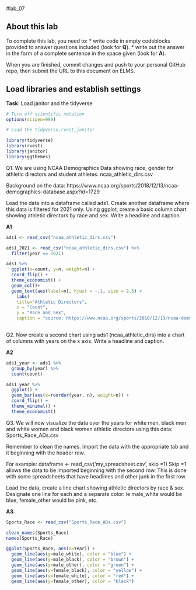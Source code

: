 #lab_07 

## About this lab

To complete this lab, you need to:
* write code in empty codeblocks provided to answer questions included (look for **Q**).
* write out the answer in the form of a complete sentence in the space given (look for **A**).

When you are finished, commit changes and push to your personal GitHub repo, then submit the URL to this document on ELMS.

## Load libraries and establish settings
**Task**: Load janitor and the tidyverse
```r
# Turn off scientific notation
options(scipen=999)

# Load the tidyverse,rvest,janitor

library(tidyverse)
library(rvest)
library(janitor)
library(ggthemes)

```


Q1. We are using NCAA Demographics Data showing race, gender for athletic directors and student athletes. ncaa_athletic_dirs.csv

Background on the data:
https://www.ncaa.org/sports/2018/12/13/ncaa-demographics-database.aspx?id=1729

Load the data into a dataframe called ads1. 
Create another dataframe where this data is filtered for 2021 only.
Using ggplot, create a basic column chart showing athletic directors by race and sex. 
Write a headline and caption.

**A1**

```r

ads1 <- read_csv("ncaa_athletic_dirs.csv")

ads1_2021 <- read_csv("ncaa_athletic_dirs.csv") %>% 
  filter(year == 2021)

ads1 %>%
  ggplot(x=count, y=n, weight=n) +
  coord_flip() + 
  theme_economist() +
  geom_col()+
  geom_text(aes(label=n), hjust = -.1, size = 2.5) +
    labs(
    title="Athletic Directors",
    x = "Count",
    y = "Race and Sex",
    caption = "source: https://www.ncaa.org/sports/2018/12/13/ncaa-demographics-database.aspx?id=1729")
 

```

Q2. Now create a second chart using ads1 (ncaa_athletic_dirs) into a chart of columns with years on the x axis.
Write a headline and caption.

**A2**

```r

ads1_year <- ads1 %>% 
  group_by(year) %>% 
  count(count)

ads1_year %>%
  ggplot() +
  geom_bar(aes(x=reorder(year, n), weight=n)) +
  coord_flip() + 
  theme_minimal() + 
  theme_economist()

```

Q3. We will now visualize the data over the years for white men, black men and white women and black women athletic directors using this data: Sports_Race_ADs.csv

Remember to clean the names. Import the data with the appropriate tab and it beginning with the header row.

For example:
dataframe <- read_csv('my_spreadsheet.csv', skip =1)
Skip =1 allows the data to be imported beginning with the second row. This is done with some spreadsheets that have headlines and other junk in the first row.


Load the data, create a line chart showing athletic directors by race & sex. 
Designate one line for each and a separate color: ie male_white would be blue, female_other would be pink, etc. 

**A3.**

```r

Sports_Race <- read_csv("Sports_Race_ADs.csv")

clean_names(Sports_Race)
names(Sports_Race)

ggplot(Sports_Race, aes(x=Year)) +
  geom_line(aes(y=male_white), color = "blue") +
  geom_line(aes(y=male_black), color = "brown") +
  geom_line(aes(y=male_other), color = "green") +
  geom_line(aes(y=female_black), color = "yellow") +
  geom_line(aes(y=female_white), color = "red") +
  geom_line(aes(y=female_other), color = "black") 

```
